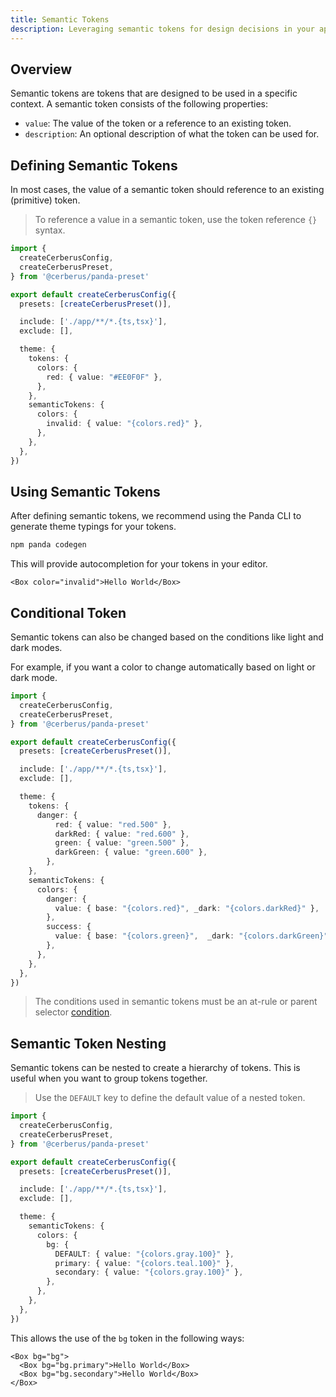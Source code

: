 ```yaml
---
title: Semantic Tokens
description: Leveraging semantic tokens for design decisions in your app.
---
```



## Overview

Semantic tokens are tokens that are designed to be used in a specific context. A
semantic token consists of the following properties:

- `value`: The value of the token or a reference to an existing token.
- `description`: An optional description of what the token can be used for.

## Defining Semantic Tokens

In most cases, the value of a semantic token should reference to an existing (primitive) token.

> To reference a value in a semantic token, use the token reference `{}` syntax.

```ts title="panda.config.ts"
import {
  createCerberusConfig,
  createCerberusPreset,
} from '@cerberus/panda-preset'

export default createCerberusConfig({
  presets: [createCerberusPreset()],

  include: ['./app/**/*.{ts,tsx}'],
  exclude: [],

  theme: {
    tokens: {
      colors: {
        red: { value: "#EE0F0F" },
      },
    },
    semanticTokens: {
      colors: {
        invalid: { value: "{colors.red}" },
      },
    },
  },
})
```

## Using Semantic Tokens

After defining semantic tokens, we recommend using the Panda CLI to generate
theme typings for your tokens.

```bash
npm panda codegen
```

This will provide autocompletion for your tokens in your editor.

```tsx
<Box color="invalid">Hello World</Box>
```

## Conditional Token

Semantic tokens can also be changed based on the conditions like light and dark
modes.

For example, if you want a color to change automatically based on light or dark
mode.

```ts title="panda.config.ts"
import {
  createCerberusConfig,
  createCerberusPreset,
} from '@cerberus/panda-preset'

export default createCerberusConfig({
  presets: [createCerberusPreset()],

  include: ['./app/**/*.{ts,tsx}'],
  exclude: [],

  theme: {
    tokens: {
      danger: {
          red: { value: "red.500" },
          darkRed: { value: "red.600" },
          green: { value: "green.500" },
          darkGreen: { value: "green.600" },
        },
    },
    semanticTokens: {
      colors: {
        danger: {
          value: { base: "{colors.red}", _dark: "{colors.darkRed}" },
        },
        success: {
          value: { base: "{colors.green}",  _dark: "{colors.darkGreen}" },
        },
      },
    },
  },
})
```

> The conditions used in semantic tokens must be an at-rule or parent selector [condition](/docs/styling/conditional-styles#reference).

## Semantic Token Nesting

Semantic tokens can be nested to create a hierarchy of tokens. This is useful
when you want to group tokens together.

> Use the `DEFAULT` key to define the default value of a nested token.

```ts title="panda.config.ts"
import {
  createCerberusConfig,
  createCerberusPreset,
} from '@cerberus/panda-preset'

export default createCerberusConfig({
  presets: [createCerberusPreset()],

  include: ['./app/**/*.{ts,tsx}'],
  exclude: [],

  theme: {
    semanticTokens: {
      colors: {
        bg: {
          DEFAULT: { value: "{colors.gray.100}" },
          primary: { value: "{colors.teal.100}" },
          secondary: { value: "{colors.gray.100}" },
        },
      },
    },
  },
})
```

This allows the use of the `bg` token in the following ways:

```tsx
<Box bg="bg">
  <Box bg="bg.primary">Hello World</Box>
  <Box bg="bg.secondary">Hello World</Box>
</Box>
```